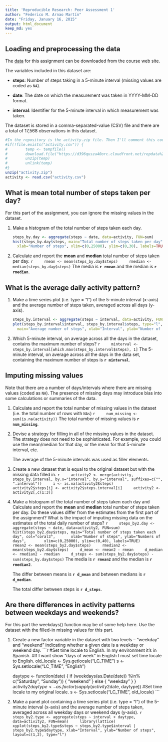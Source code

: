 ```yaml
---
title: 'Reproducible Research: Peer Assessment 1'
author: "Federico M. Arnao Martín"
date: "Friday, January 16, 2015"
output: html_document
keep_md: yes
---
```


## Loading and preprocessing the data

The [data](https://d396qusza40orc.cloudfront.net/repdata%2Fdata%2Factivity.zip) for this assignment can be downloaded from the course web site.

The variables included in this dataset are:

+ **steps**: Number of steps taking in a 5-minute interval (missing values are coded as `NA`).

+ **date**: The date on which the measurement was taken in YYYY-MM-DD format.

+ **interval**: Identifier for the 5-minute interval in which measurement was taken.

The dataset is stored in a comma-separated-value (CSV) file and there are a total of 17,568 observations in this dataset.

```r
#In the repository is the activity.zip file. Then I'll comment this code and I'll use other easier.
#if(!file.exists("activity.csv")) {
#        temp <- tempfile()
#        download.file("https://d396qusza40orc.cloudfront.net/repdata%2Fdata%2Factivity.zip",temp)
#        unzip(temp)
#        unlink(temp)
#}
unzip("activity.zip")
activity <- read.csv("activity.csv")
```

## What is mean total number of steps taken per day?

For this part of the assignment, you can ignore the missing values in the dataset.

1. Make a histogram of the total number of steps taken each day.

    ```r
    steps_by.day <- aggregate(steps ~ date, data=activity, FUN=sum)
    hist(steps_by.day$steps, main="Total number of steps taken per day", col="cadetblue4",
      xlab="Number of steps", xlim=c(0,25000), ylim=c(0,30), labels=TRUE)
    ```

2. Calculate and report the **mean** and **median** total number of steps taken per day.
    ```r
    rmean <- mean(steps_by.day$steps)
    rmedian <- median(steps_by.day$steps)
    ```
    The media is **`r rmean`** and the median is **`r rmedian`**.

## What is the average daily activity pattern?

1. Make a time series plot (i.e. type = "l") of the 5-minute interval (x-axis) and the average number of steps taken, averaged across all days (y-axis).

    ```r
    steps_by.interval <- aggregate(steps ~ interval, data=activity, FUN=mean)
    plot(steps_by.interval$interval, steps_by.interval$steps, type="l",
      main="Average number of steps", xlab="Interval", ylab="Number of steps")
    ```

2. Which 5-minute interval, on average across all the days in the dataset, contains the maximum number of steps?
    ```r
    minterval <- steps_by.interval[which.max(steps_by.interval$steps), 1]
    ```
    The 5-minute interval, on average across all the days in the data set, containing the maximum number of steps is **`r minterval`**.

## Imputing missing values

Note that there are a number of days/intervals where there are missing values (coded as `NA`). The presence of missing days may introduce bias into some calculations or summaries of the data.

1. Calculate and report the total number of missing values in the dataset (i.e. the total number of rows with `NAs`)
    ```r
    num_missing <- sum(is.na(activity))
    ```
    The total number of missing values is **`r num_missing`**.


2. Devise a strategy for filling in all of the missing values in the dataset. The strategy does not need to be sophisticated. For example, you could use the mean/median for that day, or the mean for that 5-minute interval, etc.

    The average of the 5-minute intervals was used as filler elements.
    
3. Create a new dataset that is equal to the original dataset but with the missing data filled in.
    ```r
    activity2 <- merge(activity, steps_by.interval, by.x="interval", by.y="interval", suffixes=c("", ".interval"))
    i <- is.na(activity2$steps)
    activity2$steps[i] <- activity2$steps.interval[i]
    activity2 <- activity2[,c(1:3)]
    ```
    
4. Make a histogram of the total number of steps taken each day and Calculate and report the **mean** and **median** total number of steps taken per day. Do these values differ from the estimates from the first part of the assignment? What is the impact of imputing missing data on the estimates of the total daily number of steps?
    ```r
    steps_by2.day <- aggregate(steps ~ date, data=activity2, FUN=sum)
    hist(steps_by2.day$steps, main="Total number of steps taken each day", col="coral3",
      xlab="Number of steps", ylab="Numbers of days", 
      xlim=c(0,25000), ylim=c(0,40), labels=TRUE)
    rmean2 <- mean(steps_by2.day$steps)
    rmedian2 <- mean(steps_by2.day$steps)
    d_mean <- rmean2 - rmean
    d_median <- rmedian2 - rmedian
    d_steps <- sum(steps_by2.day$steps) - sum(steps_by.day$steps)
    ```
    The media is **`r rmean2`** and the median is **`r rmedian2`**.  
      
    The differ between means is **`r d_mean`** and between medians is **`r d_median`**.  
      
    The total differ between steps is **`r d_steps`**.
      
## Are there differences in activity patterns between weekdays and weekends?  
For this part the weekdays() function may be of some help here. Use the dataset with the filled-in missing values for this part.    

1. Create a new factor variable in the dataset with two levels -- "weekday" and "weekend" indicating whether a given date is a weekday or weekend day.
    ```r
    #Set time locale to English. In my environment it's in Spanish. 
    #If I want show "days of week" in English I must set time locale to English.
    old_locale <- Sys.getlocale("LC_TIME")
    s <- Sys.setlocale("LC_TIME", "English")

    daytype <- function(date) {
       if (weekdays(as.Date(date)) %in% c("Saturday", "Sunday")) {
           "weekend"
       } else {
           "weekday"
       }
    }
    activity2$daytype <- as.factor(sapply(activity2$date, daytype))
    #Set time locale to my original locale.
    s <- Sys.setlocale("LC_TIME", old_locale) 
    ```

2. Make a panel plot containing a time series plot (i.e. type = "l") of the 5-minute interval (x-axis) and the average number of steps taken, averaged across all weekday days or weekend days (y-axis).
    ```r
    steps_by2.type <- aggregate(steps ~ interval + daytype, data=activity2, FUN=mean)
    library(lattice)
    xyplot(steps_by2.type$steps ~ steps_by2.type$interval | steps_by2.type$daytype, xlab="Interval", ylab="Number of steps", layout=c(1,2), type="l")
    ```